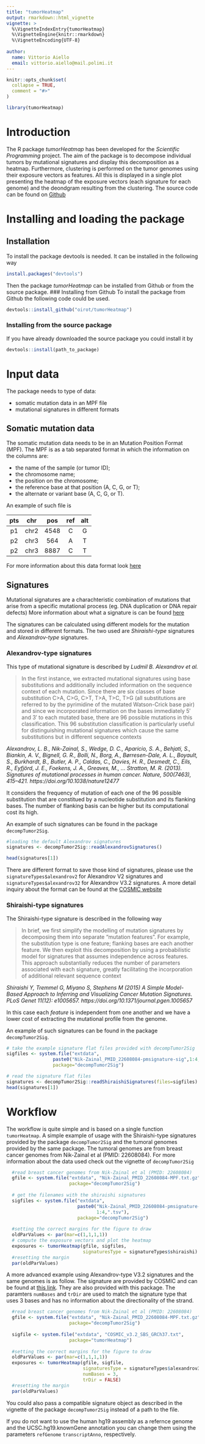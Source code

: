 ```yaml
---
title: "tumorHeatmap"
output: rmarkdown::html_vignette
vignette: >
  %\VignetteIndexEntry{tumorHeatmap}
  %\VignetteEngine{knitr::rmarkdown}
  %\VignetteEncoding{UTF-8}
  
author:
  name: Vittorio Aiello
  email: vittorio.aiello@mail.polimi.it
---
```


```r
knitr::opts_chunk$set(
  collapse = TRUE,
  comment = "#>"
)
```

```r
library(tumorHeatmap)
```

# Introduction
The R package *tumorHeatmap* has been developed for the _Scientific Programming_ project.
The aim of the package is to decompose individual tumors by mutational signatures
and display this decomposition as a heatmap. Furthermore, clustering is performed on
the tumor genomes using their exposure vectors as features. All this is displayed in
a single plot presenting the heatmap of the exposure vectors (each signature for each genome) and the deondgram resulting from the clustering. The source code can be found on 
[Github](https://github.com/oirot/tumorHeatmap)

# Installing and loading the package

## Installation
To install the package devtools is needed. It can be installed in the following way 
```r
install.packages("devtools")
```
Then the package _tumorHeatmap_ can be installed from Github or from the source package.
### Installing from Github
To install the package from Github the following code could be used.

```r
devtools::install_github("oirot/tumorHeatmap")
```

### Installing from the source package
If you have already downloaded the source package you could install it by

```r
devtools::install(path_to_package)
```

# Input data
The package needs to type of data:

  * somatic mutation data in an MPF file
  * mutational signatures in different formats

## Somatic mutation data
The somatic mutation data needs to be in an Mutation Position Format (MPF). The MPF is as a tab separated format in which the information on the columns are:

  * the name of the sample (or tumor ID);
  * the chromosome name;
  * the position on the chromosome;
  * the reference base at that position (A, C, G, or T);
  *  the alternate or variant base (A, C, G, or T).
  
An example of such file is

| pts | chr | pos | ref | alt |
| :---: | :---: | :---: | :---: | :---: |
| p1 |chr2 | 4548 | C | G |
| p2 | chr3 | 564 | A | T |
| p2 | chr3 | 8887 | C | T |


For more information about this data format look [here](https://bioconductor.org/packages/release/bioc/vignettes/decompTumor2Sig/inst/doc/decompTumor2Sig.html#input-mut-mpf)

## Signatures
Mutational signatures are a charachteristic combination of mutations that arise
from a specific mutational process (eg. DNA duplication or DNA repair defects)
More information about what a signature is can be found [here](https://cancer.sanger.ac.uk/signatures/)

The signatures can be calculated using different models for the mutation and stored
in different formats. The two used are _Shiraishi-type_ signatures and 
_Alexandrov-type_ signatures.

### Alexandrov-type signatures
This type of mutational signature is described by _Ludmil B. Alexandrov et al._

> In the first instance, we extracted mutational signatures using base substitutions and additionally included information on the sequence context of each mutation. Since there are six classes of base substitution C>A, C>G, C>T, T>A, T>C, T>G (all substitutions are referred to by the pyrimidine of the mutated Watson-Crick base pair) and since we incorporated information on the bases immediately 5′ and 3′ to each mutated base, there are 96 possible mutations in this classification. This 96 substitution classification is particularly useful for distinguishing mutational signatures which cause the same substitutions but in different sequence contexts

_Alexandrov, L. B., Nik-Zainal, S., Wedge, D. C., Aparicio, S. A., Behjati, S., Biankin, A. V., Bignell, G. R., Bolli, N., Borg, A., Børresen-Dale, A. L., Boyault, S., Burkhardt, B., Butler, A. P., Caldas, C., Davies, H. R., Desmedt, C., Eils, R., Eyfjörd, J. E., Foekens, J. A., Greaves, M., … Stratton, M. R. (2013). Signatures of mutational processes in human cancer. Nature, 500(7463), 415–421. https://doi.org/10.1038/nature12477 _

It considers the frequency of mutation of each one of the 96 possible substitution that
are constitued by a nucleotide substitution and its flanking bases. The number of flanking
basis can be higher but its computational cost its high.

An example of such signatures can be found in the package `decompTumor2Sig`.

```r
#loading the default Alexandrov signatures
signatures <- decompTumor2Sig::readAlexandrovSignatures()

head(signatures[1])

```
There are different format to save those kind of signatures, please use the
`signatureTypes$alexandrov2` for Alexandrov V2 signatures and
`signatureTypes$alexandrov32` for Alexandrov V3.2 signatures. A more detail 
inquiry about the format can be found at the [COSMIC website](https://cancer.sanger.ac.uk/signatures/)

### Shiraishi-type signatures
The Shiraishi-type signature is described in the following way

>In brief, we first simplify the modelling of mutation signatures by decomposing them into separate “mutation features”. For example, the substitution type is one feature; flanking bases are each another feature. We then exploit this decomposition by using a probabilistic model for signatures that assumes independence across features. This approach substantially reduces the number of parameters associated with each signature, greatly facilitating the incorporation of additional relevant sequence context

_Shiraishi Y, Tremmel G, Miyano S, Stephens M (2015) A Simple Model-Based Approach to Inferring and Visualizing Cancer Mutation Signatures. PLoS Genet 11(12): e1005657. https://doi.org/10.1371/journal.pgen.1005657 _

In this case each _feature_ is independent from one another and we have a lower cost
of extracting the mutational profile from the genome.

An example of such signatures can be found in the package `decompTumor2Sig`.

```r
# take the example signature flat files provided with decompTumor2Sig
sigfiles <- system.file("extdata",
                 paste0("Nik-Zainal_PMID_22608084-pmsignature-sig",1:4,".tsv"),
                 package="decompTumor2Sig")

# read the signature flat files
signatures <- decompTumor2Sig::readShiraishiSignatures(files=sigfiles)
head(signatures[1])
```


# Workflow
The workflow is quite simple and is based on a single function `tumorHeatmap`.
A simple example of usage with the Shiraishi-type signatures provided by the 
package `decompTumor2Sig` and the tumoral genomes provided by the same package.
The tumoral genomes are from breast cancer genomes from Nik-Zainal et al (PMID: 22608084). For more information about the data used check out the vignette of `decompTumor2Sig`

```r
  #read breast cancer genomes from Nik-Zainal et al (PMID: 22608084) 
  gfile <- system.file("extdata", "Nik-Zainal_PMID_22608084-MPF.txt.gz", 
                       package="decompTumor2Sig")
                       
  # get the filenames with the shiraishi signatures 
  sigfiles <- system.file("extdata",
                          paste0("Nik-Zainal_PMID_22608084-pmsignature-sig",
                                 1:4,".tsv"),
                          package="decompTumor2Sig")
  
  #setting the correct margins for the figure to draw
  oldParValues <- par(mar=c(1,1,1,1))  
  # compute the exposure vectors and plot the heatmap
  exposures <- tumorHeatmap(gfile, sigfiles, 
                            signaturesType = signatureTypes$shiraishi)
  #resetting the margin
  par(oldParValues)  

```

A more advanced example using Alexandrov-type V3.2 signatures and the same genomes is as follow. The signature are provided by COSMIC and can 
be found at [this link](https://cancer.sanger.ac.uk/signatures/sbs/). They are
also provided with this package.
The paramters `numBases` and `trDir` are used to match the signature type
that uses 3 bases and has no information about the directionality of the strand.

```r
  #read breast cancer genomes from Nik-Zainal et al (PMID: 22608084) 
  gfile <- system.file("extdata", "Nik-Zainal_PMID_22608084-MPF.txt.gz", 
                       package="decompTumor2Sig")
  
  sigfile <- system.file("extdata", "COSMIC_v3.2_SBS_GRCh37.txt", 
                       package="tumorHeatmap")
  
  #setting the correct margins for the figure to draw
  oldParValues <- par(mar=c(1,1,1,1))  
  exposures <- tumorHeatmap(gfile, sigfile, 
                            signaturesType = signatureTypes$alexandrov32,
                            numBases = 3,
                            trDir = FALSE)
  #resetting the margin
  par(oldParValues)  
```
You could also pass a compatible signature object as described in the vignette of
the package `decompTumor2Sig` instead of a path to the file.

If you do not want to use the human hg19 assembly as a refernce genome and the 
UCSC.hg19.knownGene annotation you can change them using the parameters `refGenome`  `transcriptAnno`, respectively.